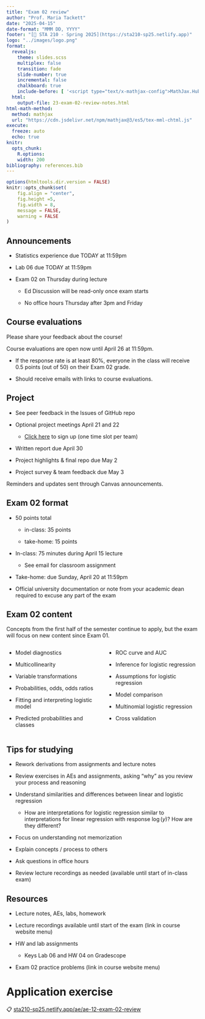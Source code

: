 ```yaml
---
title: "Exam 02 review"
author: "Prof. Maria Tackett"
date: "2025-04-15"
date-format: "MMM DD, YYYY"
footer: "[🔗 STA 210 - Spring 2025](https://sta210-sp25.netlify.app)"
logo: "../images/logo.png"
format: 
  revealjs: 
    theme: slides.scss
    multiplex: false
    transition: fade
    slide-number: true
    incremental: false 
    chalkboard: true
    include-before: [ '<script type="text/x-mathjax-config">MathJax.Hub.Config({tex2jax: {enableAssistiveMml: false}});</script>']
  html: 
    output-file: 23-exam-02-review-notes.html
html-math-method:
  method: mathjax
  url: "https://cdn.jsdelivr.net/npm/mathjax@3/es5/tex-mml-chtml.js"
execute:
  freeze: auto
  echo: true
knitr:
  opts_chunk: 
    R.options:      
    width: 200
bibliography: references.bib
---
```


```r
options(htmltools.dir.version = FALSE)
knitr::opts_chunk$set(
	fig.align = "center",
	fig.height =5,
	fig.width = 8,
	message = FALSE,
	warning = FALSE
)
```

## Announcements

-   Statistics experience due TODAY at 11:59pm

-   Lab 06 due TODAY at 11:59pm

-   Exam 02 on Thursday during lecture

    -   Ed Discussion will be read-only once exam starts

    -   No office hours Thursday after 3pm and Friday

## Course evaluations

Please share your feedback about the course!

Course evaluations are open now until April 26 at 11:59pm.

-   If the response rate is at least 80%, everyone in the class will receive 0.5 points (out of 50) on their Exam 02 grade.

-   Should receive emails with links to course evaluations.

## Project

-   See peer feedback in the Issues of GitHub repo

-   Optional project meetings April 21 and 22

    -   [Click here](https://docs.google.com/spreadsheets/d/1SImHgXCxdMBcTdif6RSyiDGVtmZYLci0zWHz8hqE4vw/edit?usp=sharing) to sign up (one time slot per team)

-   Written report due April 30

-   Project highlights & final repo due May 2

-   Project survey & team feedback due May 3

::: callout-note
Reminders and updates sent through Canvas announcements.
:::

## Exam 02 format

-   50 points total

    -   in-class: 35 points

    -   take-home: 15 points

-   In-class: 75 minutes during April 15 lecture

    -   See email for classroom assignment

-   Take-home: due Sunday, April 20 at 11:59pm

-   Official university documentation or note from your academic dean required to excuse any part of the exam

## Exam 02 content {.midi}

Concepts from the first half of the semester continue to apply, but the exam will focus on new content since Exam 01.

::::: columns
::: {.column width="50%"}
-   Model diagnostics

-   Multicollinearity

-   Variable transformations

-   Probabilities, odds, odds ratios

-   Fitting and interpreting logistic model

-   Predicted probabilities and classes
:::

::: {.column width="50%"}
-   ROC curve and AUC

-   Inference for logistic regression

-   Assumptions for logistic regression

-   Model comparison

-   Multinomial logistic regression

-   Cross validation
:::
:::::

## Tips for studying {.midi}

-   Rework derivations from assignments and lecture notes

-   Review exercises in AEs and assignments, asking "why" as you review your process and reasoning

-   Understand similarities and differences between linear and logistic regression

    -   How are interpretations for logistic regression similar to interpretations for linear regression with response $\log(y)$? How are they different?

-   Focus on understanding not memorization

-   Explain concepts / process to others

-   Ask questions in office hours

-   Review lecture recordings as needed (available until start of in-class exam)

## Resources

-   Lecture notes, AEs, labs, homework

-   Lecture recordings available until start of the exam (link in course website menu)

-   HW and lab assignments

    -   Keys Lab 06 and HW 04 on Gradescope

-   Exam 02 practice problems (link in course website menu)

# Application exercise

::: appex
📋 [sta210-sp25.netlify.app/ae/ae-12-exam-02-review](https://sta210-sp25.netlify.app/ae/ae-12-exam-02-review)
:::
